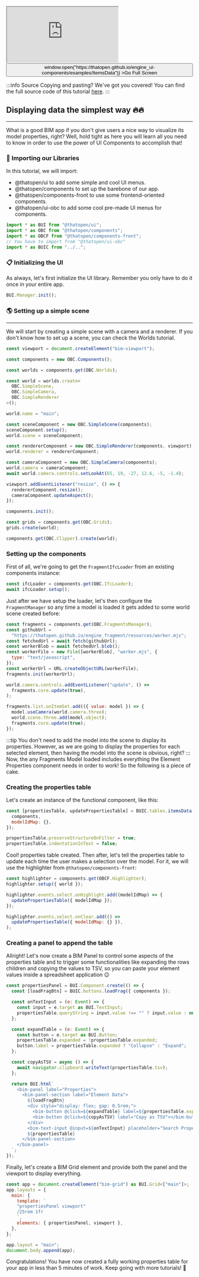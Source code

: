 <div style={{position: "relative"}}><iframe src="https://thatopen.github.io/engine_ui-components/examples/ItemsData"></iframe><button class="full-screen-btn" onClick={() => window.open("https://thatopen.github.io/engine_ui-components/examples/ItemsData")} >Go Full Screen</button></div>

:::info Source
Copying and pasting? We've got you covered! You can find the full source code of this tutorial [here](https://github.com/ThatOpen/engine_ui-components/blob/main/packages/obc/src/components/tables/ItemsData/example.ts).
:::

## Displaying data the simplest way 🔥🔥
---
What is a good BIM app if you don't give users a nice way to visualize its model properties, right? Well, hold tight as here you will learn all you need to know in order to use the power of UI Components to accomplish that!
### 🖖 Importing our Libraries
In this tutorial, we will import:
- @thatopen/ui to add some simple and cool UI menus.
- @thatopen/components to set up the barebone of our app.
- @thatopen/components-front to use some frontend-oriented components.
- @thatopen/ui-obc to add some cool pre-made UI menus for components.

```js
import * as BUI from "@thatopen/ui";
import * as OBC from "@thatopen/components";
import * as OBCF from "@thatopen/components-front";
// You have to import from "@thatopen/ui-obc"
import * as BUIC from "../..";
```
### 📋 Initializing the UI
As always, let's first initialize the UI library. Remember you only have to do it once in your entire app.

```js
BUI.Manager.init();
```
### 🌎 Setting up a simple scene
---
We will start by creating a simple scene with a camera and a renderer. If you don't know how to set up a scene, you can check the Worlds tutorial.

```js
const viewport = document.createElement("bim-viewport");

const components = new OBC.Components();

const worlds = components.get(OBC.Worlds);

const world = worlds.create<
  OBC.SimpleScene,
  OBC.SimpleCamera,
  OBC.SimpleRenderer
>();

world.name = "main";

const sceneComponent = new OBC.SimpleScene(components);
sceneComponent.setup();
world.scene = sceneComponent;

const rendererComponent = new OBC.SimpleRenderer(components, viewport);
world.renderer = rendererComponent;

const cameraComponent = new OBC.SimpleCamera(components);
world.camera = cameraComponent;
await world.camera.controls.setLookAt(65, 19, -27, 12.6, -5, -1.4);

viewport.addEventListener("resize", () => {
  rendererComponent.resize();
  cameraComponent.updateAspect();
});

components.init();

const grids = components.get(OBC.Grids);
grids.create(world);

components.get(OBC.Clipper).create(world);
```
### Setting up the components
First of all, we're going to get the `FragmentIfcLoader` from an existing components instance:

```js
const ifcLoader = components.get(OBC.IfcLoader);
await ifcLoader.setup();
```
Just after we have setup the loader, let's then configure the `FragmentManager` so any time a model is loaded it gets added to some world scene created before: 

```js
const fragments = components.get(OBC.FragmentsManager);
const githubUrl =
  "https://thatopen.github.io/engine_fragment/resources/worker.mjs";
const fetchedUrl = await fetch(githubUrl);
const workerBlob = await fetchedUrl.blob();
const workerFile = new File([workerBlob], "worker.mjs", {
  type: "text/javascript",
});
const workerUrl = URL.createObjectURL(workerFile);
fragments.init(workerUrl);

world.camera.controls.addEventListener("update", () =>
  fragments.core.update(true),
);

fragments.list.onItemSet.add(({ value: model }) => {
  model.useCamera(world.camera.three);
  world.scene.three.add(model.object);
  fragments.core.update(true);
});
```
:::tip
You don't need to add the model into the scene to display its properties. However, as we are going to display the properties for each selected element, then having the model into the scene is obvious, right?
:::
Now, the any Fragments Model loaded includes everything the Element Properties component needs in order to work! So the following is a piece of cake.
### Creating the properties table
Let's create an instance of the functional component, like this:

```js
const [propertiesTable, updatePropertiesTable] = BUIC.tables.itemsData({
  components,
  modelIdMap: {},
});

propertiesTable.preserveStructureOnFilter = true;
propertiesTable.indentationInText = false;
```
Cool! properties table created. Then after, let's tell the properties table to update each time the user makes a selection over the model. For it, we will use the highlighter from `@thatopen/components-front`:

```js
const highlighter = components.get(OBCF.Highlighter);
highlighter.setup({ world });

highlighter.events.select.onHighlight.add((modelIdMap) => {
  updatePropertiesTable({ modelIdMap });
});

highlighter.events.select.onClear.add(() =>
  updatePropertiesTable({ modelIdMap: {} }),
);
```
### Creating a panel to append the table
Allright! Let's now create a BIM Panel to control some aspects of the properties table and to trigger some functionalities like expanding the rows children and copying the values to TSV, so you can paste your element values inside a spreadsheet application 😉

```js
const propertiesPanel = BUI.Component.create(() => {
  const [loadFragBtn] = BUIC.buttons.loadFrag({ components });

  const onTextInput = (e: Event) => {
    const input = e.target as BUI.TextInput;
    propertiesTable.queryString = input.value !== "" ? input.value : null;
  };

  const expandTable = (e: Event) => {
    const button = e.target as BUI.Button;
    propertiesTable.expanded = !propertiesTable.expanded;
    button.label = propertiesTable.expanded ? "Collapse" : "Expand";
  };

  const copyAsTSV = async () => {
    await navigator.clipboard.writeText(propertiesTable.tsv);
  };

  return BUI.html`
    <bim-panel label="Properties">
      <bim-panel-section label="Element Data">
        ${loadFragBtn}
        <div style="display: flex; gap: 0.5rem;">
          <bim-button @click=${expandTable} label=${propertiesTable.expanded ? "Collapse" : "Expand"}></bim-button> 
          <bim-button @click=${copyAsTSV} label="Copy as TSV"></bim-button> 
        </div> 
        <bim-text-input @input=${onTextInput} placeholder="Search Property" debounce="250"></bim-text-input>
        ${propertiesTable}
      </bim-panel-section>
    </bim-panel>
  `;
});
```
Finally, let's create a BIM Grid element and provide both the panel and the viewport to display everything.

```js
const app = document.createElement("bim-grid") as BUI.Grid<["main"]>;
app.layouts = {
  main: {
    template: `
    "propertiesPanel viewport"
    /25rem 1fr
    `,
    elements: { propertiesPanel, viewport },
  },
};

app.layout = "main";
document.body.append(app);
```
Congratulations! You have now created a fully working properties table for your app in less than 5 minutes of work. Keep going with more tutorials! 💪

